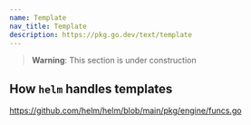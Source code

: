 ```yaml
---
name: Template
nav_title: Template
description: https://pkg.go.dev/text/template
---
```


> **Warning**: This section is under construction

## How `helm` handles templates

https://github.com/helm/helm/blob/main/pkg/engine/funcs.go
